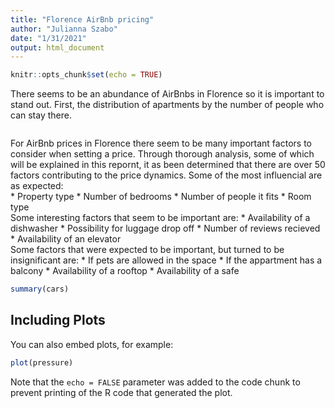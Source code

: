 ```yaml
---
title: "Florence AirBnb pricing"
author: "Julianna Szabo"
date: "1/31/2021"
output: html_document
---
```


```r
knitr::opts_chunk$set(echo = TRUE)
```

There seems to be an abundance of AirBnbs in Florence so it is important to stand out. First, the distribution of apartments by the number of people who can stay there.

```r

```


For AirBnb prices in Florence there seem to be many important factors to consider when setting a price. Through thorough analysis, some of which will be explained in this repornt, it as been determined that there are over 50 factors contributing to the price dynamics. Some of the most influencial are as expected:  
* Property type
* Number of bedrooms
* Number of people it fits
* Room type  
Some interesting factors that seem to be important are:
* Availability of a dishwasher
* Possibility for luggage drop off
* Number of reviews recieved
* Availability of an elevator  
Some factors that were expected to be important, but turned to be insignificant are:
* If pets are allowed in the space
* If the appartment has a balcony
* Availability of a rooftop
* Availability of a safe

```r
summary(cars)
```

## Including Plots

You can also embed plots, for example:

```r
plot(pressure)
```

Note that the `echo = FALSE` parameter was added to the code chunk to prevent printing of the R code that generated the plot.
